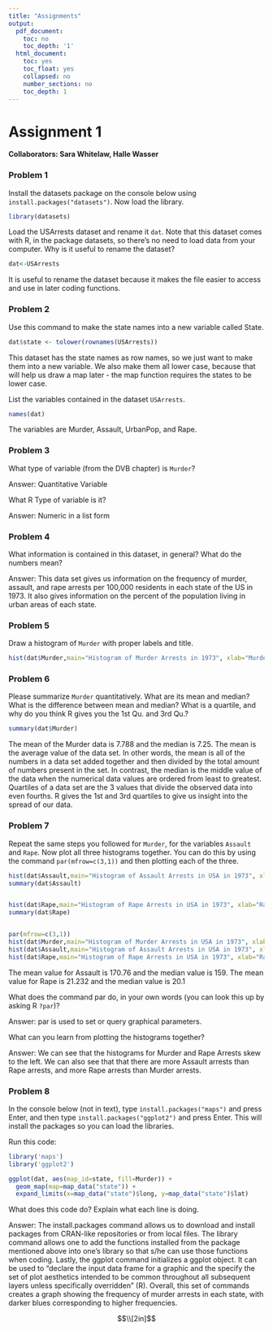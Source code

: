```yaml
---
title: "Assignments"
output:
  pdf_document:
    toc: no
    toc_depth: '1'
  html_document:
    toc: yes
    toc_float: yes
    collapsed: no
    number_sections: no
    toc_depth: 1
---
```



# Assignment 1

**Collaborators: Sara Whitelaw, Halle Wasser **


### Problem 1 

Install the datasets package on the console below using `install.packages("datasets")`. Now load the library.

```r
library(datasets)
```

Load the USArrests dataset and rename it `dat`. Note that this dataset comes with R, in the package datasets, so there's no need to load data from your computer. Why is it useful to rename the dataset?

```r
dat<-USArrests
```

It is useful to rename the dataset because it makes the file easier to access and use in later coding functions. 

### Problem 2

Use this command to make the state names into a new variable called State. 

```r
dat$state <- tolower(rownames(USArrests))
```

This dataset has the state names as row names, so we just want to make them into a new variable. We also make them all lower case, because that will help us draw a map later - the map function requires the states to be lower case.


List the variables contained in the dataset `USArrests`.

```r
names(dat)
```

The variables are Murder, Assault, UrbanPop, and Rape.

### Problem 3 

What type of variable (from the DVB chapter) is `Murder`? 

Answer: Quantitative Variable

What R Type of variable is it?

Answer: Numeric in a list form


### Problem 4

What information is contained in this dataset, in general? What do the numbers mean? 

Answer: This data set gives us information on the frequency of murder, assault, and rape arrests per 100,000 residents in each state of the US in 1973. It also gives information on the percent of the population living in urban areas of each state.

### Problem 5

Draw a histogram of `Murder` with proper labels and title.

```r
hist(dat$Murder,main="Histogram of Murder Arrests in 1973", xlab="Murder Arrests In A State per 100,000 Residents", ylab="Frequency")
```

### Problem 6

Please summarize `Murder` quantitatively. What are its mean and median? What is the difference between mean and median? What is a quartile, and why do you think R gives you the 1st Qu. and 3rd Qu.?

```r
summary(dat$Murder)
```
The mean of the Murder data is 7.788 and the median is 7.25. The mean is the average value of the data set. In other words, the mean is all of the numbers in a data set added together and then divided by the total amount of numbers present in the set. In contrast, the median is the middle value of the data when the numerical data values are ordered from least to greatest. Quartiles of a data set are the 3 values that divide the observed data into even fourths. R gives the 1st and 3rd quartiles to give us insight into the spread of our data. 

### Problem 7

Repeat the same steps you followed for `Murder`, for the variables `Assault` and `Rape`. Now plot all three histograms together. You can do this by using the command `par(mfrow=c(3,1))` and then plotting each of the three. 

```r
hist(dat$Assault,main="Histogram of Assault Arrests in USA in 1973", xlab="Assault Arrests In A State per 100,000 Residents", ylab="Frequency")
summary(dat$Assault)


hist(dat$Rape,main="Histogram of Rape Arrests in USA in 1973", xlab="Rape Arrests In A State per 100,000 Residents", ylab="Frequency")
summary(dat$Rape)


par(mfrow=c(3,1))
hist(dat$Murder,main="Histogram of Murder Arrests in USA in 1973", xlab="Murder Arrests per 100,000 Residents In A State", ylab="Frequency")
hist(dat$Assault,main="Histogram of Assault Arrests in USA in 1973", xlab="Assault Arrests per 100,000 Residents In A State", ylab="Frequency")
hist(dat$Rape,main="Histogram of Rape Arrests in USA in 1973", xlab="Rape Arrests per 100,000 Residents In A State", ylab="Frequency")
```


The mean value for Assault is 170.76 and the median value is 159.
The mean value for Rape is 21.232 and the median value is 20.1

What does the command par do, in your own words (you can look this up by asking R `?par`)?

Answer: par is used to set or query graphical parameters.

What can you learn from plotting the histograms together?

Answer: We can see that the histograms for Murder and Rape Arrests skew to the left. We can also see that that there are more Assault arrests than Rape arrests, and more Rape arrests than Murder arrests. 
  
### Problem 8

In the console below (not in text), type `install.packages("maps")` and press Enter, and then type `install.packages("ggplot2")` and press Enter. This will install the packages so you can load the libraries.

Run this code:

```r
library('maps') 
library('ggplot2') 

ggplot(dat, aes(map_id=state, fill=Murder)) + 
  geom_map(map=map_data("state")) + 
  expand_limits(x=map_data("state")$long, y=map_data("state")$lat)
```

What does this code do? Explain what each line is doing.

Answer: The install.packages command allows us to download and install packages from CRAN-like repositories or from local files. The library command allows one to add the functions installed from the package mentioned above into one's library so that s/he can use those functions when coding. Lastly, the ggplot command initializes a ggplot object. It can be used to "declare the input data frame for a graphic and the specify the set of plot aesthetics intended to be common throughout all subsequent layers unless specifically overridden" (R). Overall, this set of commands creates a graph showing the frequency of murder arrests in each state, with darker blues corresponding to higher frequencies.

$$\\[2in]$$